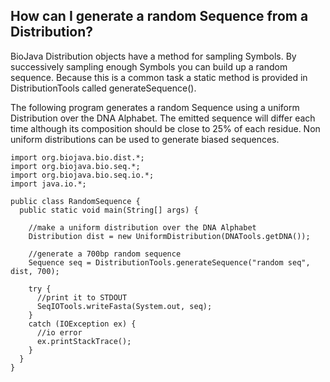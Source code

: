 == How can I generate a random Sequence from a Distribution? ==

BioJava Distribution objects have a method for sampling Symbols. By successively sampling enough Symbols you can build up a random sequence. Because this is a common task a static method is provided in DistributionTools called generateSequence().

The following program generates a random Sequence using a uniform Distribution over the DNA Alphabet. The emitted sequence will differ each time although its composition should be close to 25% of each residue. Non uniform distributions can be used to generate biased sequences.

<pre>
import org.biojava.bio.dist.*;
import org.biojava.bio.seq.*;
import org.biojava.bio.seq.io.*;
import java.io.*;

public class RandomSequence {
  public static void main(String[] args) {

    //make a uniform distribution over the DNA Alphabet
    Distribution dist = new UniformDistribution(DNATools.getDNA());

    //generate a 700bp random sequence
    Sequence seq = DistributionTools.generateSequence("random seq", dist, 700);

    try {
      //print it to STDOUT
      SeqIOTools.writeFasta(System.out, seq);
    }
    catch (IOException ex) {
      //io error
      ex.printStackTrace();
    }
  }
}
</pre>